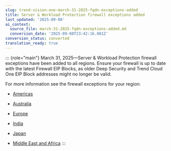 ```yaml
---
slug: trend-vision-one-march-31-2025-fqdn-exceptions-added
title: Server & Workload Protection firewall exceptions added
last_updated: '2025-09-08'
ai_context:
  source_file: march-31-2025-fqdn-exceptions-added.md
  conversion_date: '2025-09-08T23:42:16.081Z'
conversion_status: converted
translation_ready: true
---
```


::: {role="main"}
March 31, 2025—Server & Workload Protection firewall exceptions have been added to all regions. Ensure your firewall is up to date with the latest Firewall EIP Blocks, as older Deep Security and Trend Cloud One EIP Block addresses might no longer be valid.

For more information see the firewall exceptions for your region:

- [Americas](firewall-americas-all-exceptions.mdx)

- [Australia](firewall-australia-all-exceptions.mdx)

- [Europe](firewall-europe-all-exceptions.mdx)

- [India](firewall-india-all-exceptions.mdx)

- [Japan](firewall-japan-all-exceptions.mdx)

- [Middle East and Africa](firewall-uae-all-exceptions.mdx)
:::

